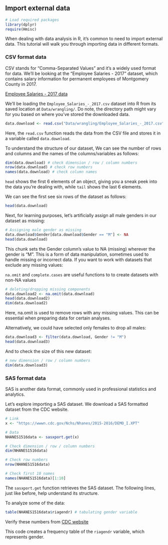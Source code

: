 ## Import external data {.unnumbered}

```r
# Load required packages
library(dplyr)
require(Hmisc)
```

When dealing with data analysis in R, it's common to need to import external data. This tutorial will walk you through importing data in different formats.

### CSV format data

CSV stands for "Comma-Separated Values" and it's a widely used format for data. We'll be looking at the "Employee Salaries - 2017" dataset, which contains salary information for permanent employees of Montgomery County in 2017.

::: column-margin
[Employee Salaries - 2017 data](https://data.amerigeoss.org/it/dataset/employee-salaries-2017/resource/c6abf511-62fb-457d-b90b-e0d11a5e4ab8)
:::

::: callout-tip
We'll be loading the `Employee_Salaries_-_2017.csv` dataset into R from its saved location at `Data/wrangling/`. Do note, the directory path might vary for you based on where you've stored the downloaded data.
:::

```r
data.download <- read.csv("Data/wrangling/Employee_Salaries_-_2017.csv")
```

Here, the `read.csv` function reads the data from the CSV file and stores it in a variable called `data.download`.

To understand the structure of our dataset, We can see the number of rows and columns and the names of the columns/variables as follows:

```r
dim(data.download) # check dimension / row / column numbers
nrow(data.download) # check row numbers
names(data.download) # check column names
```

::: callout-tip
`head` shows the first 6 elements of an object, giving you a sneak peek into the data you're dealing with, while `tail` shows the last 6 elements.
:::

We can see the first see six rows of the dataset as follows:

```r
head(data.download)
```

Next, for learning purposes, let's artificially assign all male genders in our dataset as missing:

```r
# Assigning male gender as missing
data.download$Gender[data.download$Gender == "M"] <- NA
head(data.download)
```

This chunk sets the Gender column's value to NA (missing) wherever the gender is "M". This is a form of data manipulation, sometimes used to handle missing or incorrect data. If you want to work with datasets that exclude any missing values:

::: callout-tip
`na.omit` and `complete.cases` are useful functions to to create datasets with non-NA values
:::

```r
# deleting/dropping missing components
data.download2 <- na.omit(data.download)
head(data.download2)
dim(data.download2)
```

Here, na.omit is used to remove rows with any missing values. This can be essential when preparing data for certain analyses.

Alternatively, we could have selected only females to drop all males:

```r
data.download3 <- filter(data.download, Gender != "M")
head(data.download3)
```

And to check the size of this new dataset:

```r
# new dimension / row / column numbers
dim(data.download3)
```

### SAS format data

::: callout-tip
SAS is another data format, commonly used in professional statistics and analytics.
:::

Let's explore importing a SAS dataset. We download a SAS formatted dataset from the CDC website.

```r
# Link
x <- "https://wwwn.cdc.gov/Nchs/Nhanes/2015-2016/DEMO_I.XPT"

# Data
NHANES1516data <- sasxport.get(x)

# Check dimension / row / column numbers
dim(NHANES1516data) 

# Check row numbers
nrow(NHANES1516data) 

# Check first 10 names
names(NHANES1516data)[1:10] 
```

The `sasxport.get` function retrieves the SAS dataset. The following lines, just like before, help understand its structure.

To analyze some of the data:

```r
table(NHANES1516data$riagendr) # tabulating gender variable
```

::: column-margin
Verify these numbers from [CDC website](https://wwwn.cdc.gov/Nchs/Nhanes/2015-2016/DEMO_I.htm#RIAGENDR)
:::

This code creates a frequency table of the `riagendr` variable, which represents gender.



